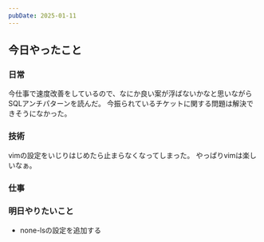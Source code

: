 ```yaml
---
pubDate: 2025-01-11
---
```


## 今日やったこと

### 日常

今仕事で速度改善をしているので、なにか良い案が浮ばないかなと思いながらSQLアンチパターンを読んだ。
今振られているチケットに関する問題は解決できそうになかった。


### 技術

vimの設定をいじりはじめたら止まらなくなってしまった。
やっぱりvimは楽しいなぁ。

### 仕事


### 明日やりたいこと

- none-lsの設定を追加する
